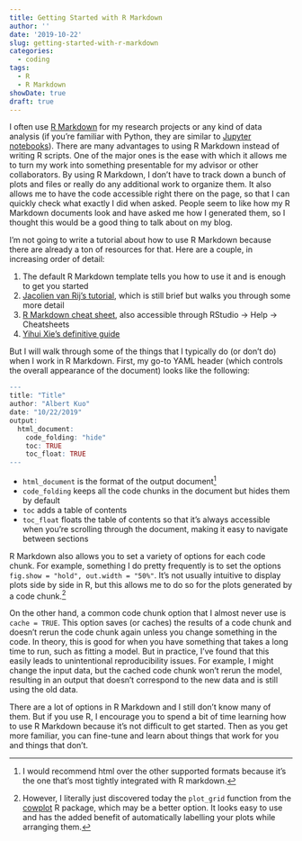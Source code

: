 ```yaml
---
title: Getting Started with R Markdown
author: ''
date: '2019-10-22'
slug: getting-started-with-r-markdown
categories:
  - coding
tags:
  - R
  - R Markdown
showDate: true
draft: true
---
```


I often use [R Markdown](https://rmarkdown.rstudio.com/lesson-1.html) for my research projects or any kind of data analysis (if you're familiar with Python, they are similar to [Jupyter notebooks](https://realpython.com/jupyter-notebook-introduction/)). There are many advantages to using R Markdown instead of writing R scripts. One of the major ones is the ease with which it allows me to turn my work into something presentable for my advisor or other collaborators. By using R Markdown, I don't have to track down a bunch of plots and files or really do any additional work to organize them. It also allows me to have the code accessible right there on the page, so that I can quickly check what exactly I did when asked. People seem to like how my R Markdown documents look and have asked me how I generated them, so I thought this would be a good thing to talk about on my blog.

I'm not going to write a tutorial about how to use R Markdown because there are already a ton of resources for that. Here are a couple, in increasing order of detail:

1. The default R Markdown template tells you how to use it and is enough to get you started
2. [Jacolien van Rij's tutorial](http://www.jacolienvanrij.com/Tutorials/tutorialMarkdown.html), which is still brief but walks you through some more detail
3. [R Markdown cheat sheet](https://rstudio.com/wp-content/uploads/2016/03/rmarkdown-cheatsheet-2.0.pdf), also accessible through RStudio -> Help -> Cheatsheets
4. [Yihui Xie's definitive guide](https://bookdown.org/yihui/rmarkdown/)

But I will walk through some of the things that I typically do (or don't do) when I work in R Markdown. First, my go-to YAML header (which controls the overall appearance of the document) looks like the following:

```r
---
title: "Title"
author: "Albert Kuo"
date: "10/22/2019"
output: 
  html_document:
    code_folding: "hide"
    toc: TRUE
    toc_float: TRUE
---
```

* `html_document` is the format of the output document^[I would recommend html over the other supported formats because it's the one that's most tightly integrated with R markdown.]
* `code_folding` keeps all the code chunks in the document but hides them by default
* `toc` adds a table of contents
* `toc_float` floats the table of contents so that it's always accessible when you're scrolling through the document, making it easy to navigate between sections

R Markdown also allows you to set a variety of options for each code chunk. For example, something I do pretty frequently is to set the options `fig.show = "hold", out.width = "50%"`. It's not usually intuitive to display plots side by side in R, but this allows me to do so for the plots generated by a code chunk.^[However, I literally just discovered today the `plot_grid` function from the [cowplot](https://cran.r-project.org/web/packages/cowplot/vignettes/introduction.html) R package, which may be a better option. It looks easy to use and has the added benefit of automatically labelling your plots while arranging them.]

On the other hand, a common code chunk option that I almost never use is `cache = TRUE`. This option saves (or caches) the results of a code chunk and doesn't rerun the code chunk again unless you change something in the code. In theory, this is good for when you have something that takes a long time to run, such as fitting a model. But in practice, I've found that this easily leads to unintentional reproducibility issues. For example, I might change the input data, but the cached code chunk won't rerun the model, resulting in an output that doesn't correspond to the new data and is still using the old data.

There are a lot of options in R Markdown and I still don't know many of them. But if you use R, I encourage you to spend a bit of time learning how to use R Markdown because it's not difficult to get started. Then as you get more familiar, you can fine-tune and learn about things that work for you and things that don't. 